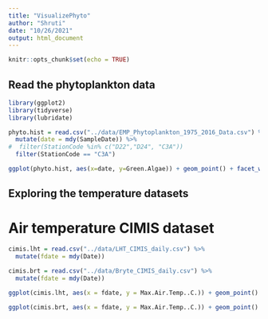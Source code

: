```yaml
---
title: "VisualizePhyto"
author: "Shruti"
date: "10/26/2021"
output: html_document
---
```


```r
knitr::opts_chunk$set(echo = TRUE)
```

## Read the phytoplankton data

```r
library(ggplot2)
library(tidyverse)
library(lubridate)

phyto.hist = read.csv("../data/EMP_Phytoplankton_1975_2016_Data.csv") %>%
  mutate(date = mdy(SampleDate)) %>% 
#  filter(StationCode %in% c("D22","D24", "C3A"))
  filter(StationCode == "C3A")

ggplot(phyto.hist, aes(x=date, y=Green.Algae)) + geom_point() + facet_wrap(~StationCode, scales = "free") + theme_bw()

```
## Exploring the temperature datasets

# Air temperature CIMIS dataset

```r

cimis.lht = read.csv("../data/LHT_CIMIS_daily.csv") %>% 
  mutate(fdate = mdy(Date))

cimis.brt = read.csv("../data/Bryte_CIMIS_daily.csv") %>% 
  mutate(fdate = mdy(Date))

ggplot(cimis.lht, aes(x = fdate, y = Max.Air.Temp..C.)) + geom_point() + theme_bw()

ggplot(cimis.brt, aes(x = fdate, y = Max.Air.Temp..C.)) + geom_point() + theme_bw()



```

